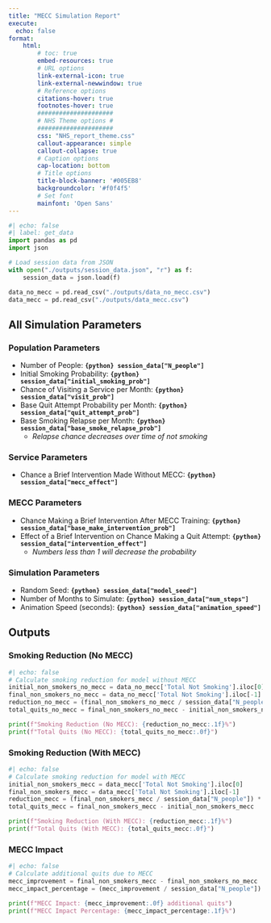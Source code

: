 ```yaml
---
title: "MECC Simulation Report"
execute:
  echo: false
format:
    html:
        # toc: true
        embed-resources: true
        # URL options
        link-external-icon: true
        link-external-newwindow: true
        # Reference options
        citations-hover: true
        footnotes-hover: true
        #####################
        # NHS Theme options #
        #####################
        css: "NHS_report_theme.css"
        callout-appearance: simple
        callout-collapse: true
        # Caption options
        cap-location: bottom
        # Title options
        title-block-banner: '#005EB8'
        backgroundcolor: '#f0f4f5'
        # Set font
        mainfont: 'Open Sans'
---
```


<!-- ![](resources\MECC.jpg){height=100} -->

```python
#| echo: false
#| label: get_data
import pandas as pd
import json

# Load session data from JSON
with open("./outputs/session_data.json", "r") as f:
    session_data = json.load(f)

data_no_mecc = pd.read_csv("./outputs/data_no_mecc.csv")
data_mecc = pd.read_csv("./outputs/data_mecc.csv")

```

## All Simulation Parameters

### Population Parameters
 - Number of People: **`{python} session_data["N_people"]`** 
 - Initial Smoking Probability: **`{python} session_data["initial_smoking_prob"]`**
 - Chance of Visiting a Service per Month: **`{python} session_data["visit_prob"]`**
 - Base Quit Attempt Probability per Month: **`{python} session_data["quit_attempt_prob"]`**
 - Base Smoking Relapse per Month: **`{python} session_data["base_smoke_relapse_prob"]`**
    - *Relapse chance decreases over time of not smoking*

### Service Parameters
- Chance a Brief Intervention Made Without MECC: **`{python} session_data["mecc_effect"]`**

### MECC Parameters
 - Chance Making a Brief Intervention After MECC Training: **`{python} session_data["base_make_intervention_prob"]`**
 - Effect of a Brief Intervention on Chance Making a Quit Attempt: **`{python} session_data["intervention_effect"]`**
    - *Numbers less than 1 will decrease the probability*

### Simulation Parameters
 - Random Seed: **`{python} session_data["model_seed"]`**
 - Number of Months to Simulate: **`{python} session_data["num_steps"]`**
 - Animation Speed (seconds): **`{python} session_data["animation_speed"]`**

## Outputs

### Smoking Reduction (No MECC) 
```python
#| echo: false
# Calculate smoking reduction for model without MECC
initial_non_smokers_no_mecc = data_no_mecc['Total Not Smoking'].iloc[0]
final_non_smokers_no_mecc = data_no_mecc['Total Not Smoking'].iloc[-1]
reduction_no_mecc = (final_non_smokers_no_mecc / session_data["N_people"]) * 100
total_quits_no_mecc = final_non_smokers_no_mecc - initial_non_smokers_no_mecc

print(f"Smoking Reduction (No MECC): {reduction_no_mecc:.1f}%")
print(f"Total Quits (No MECC): {total_quits_no_mecc:.0f}")
```

### Smoking Reduction (With MECC) 
```python
#| echo: false
# Calculate smoking reduction for model with MECC
initial_non_smokers_mecc = data_mecc['Total Not Smoking'].iloc[0]
final_non_smokers_mecc = data_mecc['Total Not Smoking'].iloc[-1]
reduction_mecc = (final_non_smokers_mecc / session_data["N_people"]) * 100
total_quits_mecc = final_non_smokers_mecc - initial_non_smokers_mecc

print(f"Smoking Reduction (With MECC): {reduction_mecc:.1f}%")
print(f"Total Quits (With MECC): {total_quits_mecc:.0f}")
```

### MECC Impact

```python
#| echo: false
# Calculate additional quits due to MECC
mecc_improvement = final_non_smokers_mecc - final_non_smokers_no_mecc
mecc_impact_percentage = (mecc_improvement / session_data["N_people"]) * 100

print(f"MECC Impact: {mecc_improvement:.0f} additional quits")
print(f"MECC Impact Percentage: {mecc_impact_percentage:.1f}%")
```

